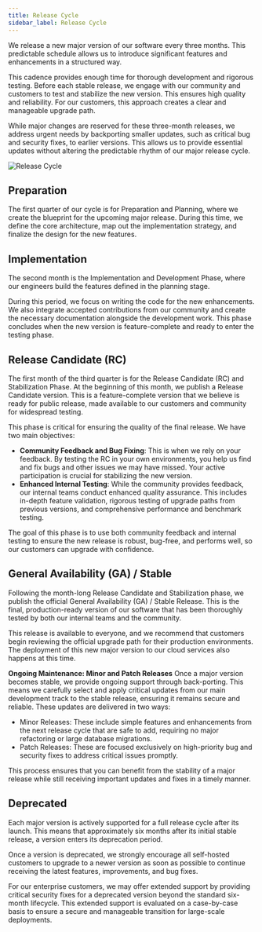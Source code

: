 ```yaml
---
title: Release Cycle
sidebar_label: Release Cycle
---
```


We release a new major version of our software every three months. This predictable schedule allows us to introduce significant features and enhancements in a structured way.

This cadence provides enough time for thorough development and rigorous testing. Before each stable release, we engage with our community and customers to test and stabilize the new version. This ensures high quality and reliability. For our customers, this approach creates a clear and manageable upgrade path.

While major changes are reserved for these three-month releases, we address urgent needs by backporting smaller updates, such as critical bug and security fixes, to earlier versions. This allows us to provide essential updates without altering the predictable rhythm of our major release cycle.


![Release Cycle](/img/product/release-cycle.png)

## Preparation

The first quarter of our cycle is for Preparation and Planning, where we create the blueprint for the upcoming major release.
During this time, we define the core architecture, map out the implementation strategy, and finalize the design for the new features.


## Implementation

The second month is the Implementation and Development Phase, where our engineers build the features defined in the planning stage.

During this period, we focus on writing the code for the new enhancements.
We also integrate accepted contributions from our community and create the necessary documentation alongside the development work.
This phase concludes when the new version is feature-complete and ready to enter the testing phase.

## Release Candidate (RC)

The first month of the third quarter is for the Release Candidate (RC) and Stabilization Phase.
At the beginning of this month, we publish a Release Candidate version.
This is a feature-complete version that we believe is ready for public release, made available to our customers and community for widespread testing.

This phase is critical for ensuring the quality of the final release. We have two main objectives:
- **Community Feedback and Bug Fixing**: This is when we rely on your feedback. By testing the RC in your own environments, you help us find and fix bugs and other issues we may have missed. Your active participation is crucial for stabilizing the new version.
- **Enhanced Internal Testing**: While the community provides feedback, our internal teams conduct enhanced quality assurance. This includes in-depth feature validation, rigorous testing of upgrade paths from previous versions, and comprehensive performance and benchmark testing.

The goal of this phase is to use both community feedback and internal testing to ensure the new release is robust, bug-free, and performs well, so our customers can upgrade with confidence.

## General Availability (GA) / Stable

Following the month-long Release Candidate and Stabilization phase, we publish the official General Availability (GA) / Stable Release.
This is the final, production-ready version of our software that has been thoroughly tested by both our internal teams and the community.

This release is available to everyone, and we recommend that customers begin reviewing the official upgrade path for their production environments.
The deployment of this new major version to our cloud services also happens at this time.

**Ongoing Maintenance: Minor and Patch Releases**
Once a major version becomes stable, we provide ongoing support through back-porting. This means we carefully select and apply critical updates from our main development track to the stable release, ensuring it remains secure and reliable. These updates are delivered in two ways:

- Minor Releases: These include simple features and enhancements from the next release cycle that are safe to add, requiring no major refactoring or large database migrations.
- Patch Releases: These are focused exclusively on high-priority bug and security fixes to address critical issues promptly.

This process ensures that you can benefit from the stability of a major release while still receiving important updates and fixes in a timely manner.

## Deprecated

Each major version is actively supported for a full release cycle after its launch. This means that approximately six months after its initial stable release, a version enters its deprecation period.

Once a version is deprecated, we strongly encourage all self-hosted customers to upgrade to a newer version as soon as possible to continue receiving the latest features, improvements, and bug fixes.

For our enterprise customers, we may offer extended support by providing critical security fixes for a deprecated version beyond the standard six-month lifecycle. This extended support is evaluated on a case-by-case basis to ensure a secure and manageable transition for large-scale deployments.